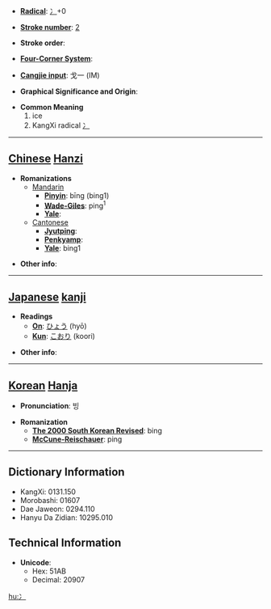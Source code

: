 * '''[[Wiktionary:Chinese radical index| Radical]]''': [[Wiktionary:Chinese radical index 冫|冫]]+0

* '''[[Wiktionary:Chinese total strokes index|Stroke number]]''': [[Wiktionary:Chinese total strokes index 2|2]]

* '''Stroke order''': 

* '''[[Wiktionary:Chinese four corner index|Four-Corner System]]''': 

* '''[[Wiktionary:Chinese Cangjie index|Cangjie input]]''': 戈一 (IM)

* '''Graphical Significance and Origin''': 

* '''Common Meaning'''
*# ice
*# KangXi radical [[Wiktionary:Chinese radical index 冫|冫]]


----

== [[Chinese]] [[Hanzi]] ==

* '''Romanizations'''
** [[Mandarin]]
*** '''[[Pinyin]]''': bīng (bing1)
*** '''[[Wade-Giles]]''': ping<sup>1</sup>
*** '''[[Yale]]''': 
**[[Cantonese]]
***'''[[Jyutping]]''':
***'''[[Penkyamp]]''': 
***'''[[Yale]]''': bing1

* '''Other info''': 

----

== [[Japanese]] [[kanji]] ==

* '''Readings'''
** '''[[On]]''': [[ひょう]] (hyō)
** '''[[Kun]]''': [[こおり]] (koori)

* '''Other info''':  

----

== [[Korean]] [[Hanja]] ==

* '''Pronunciation''': 빙

* '''Romanization'''
** '''[[The 2000 South Korean Revised Romanization|The 2000 South Korean Revised]]''': bing
** '''[[McCune-Reischauer]]''': ping

----

== Dictionary Information ==

* KangXi: 0131.150
* Morobashi: 01607
* Dae Jaweon: 0294.110
* Hanyu Da Zidian: 10295.010

== Technical Information ==

* '''Unicode''':
** Hex: 51AB
** Decimal: 20907

[[hu:冫]]